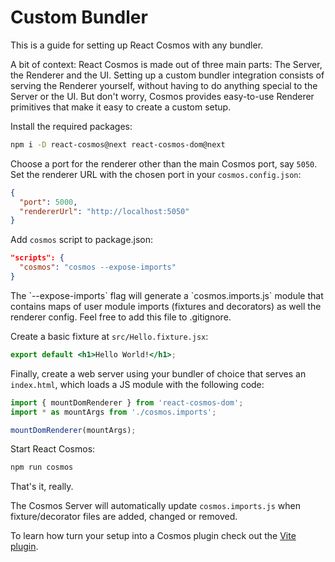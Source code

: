 
# Custom Bundler

This is a guide for setting up React Cosmos with any bundler.

<Callout type="info">
  A bit of context: React Cosmos is made out of three main parts: The Server,
  the Renderer and the UI. Setting up a custom bundler integration consists of
  serving the Renderer yourself, without having to do anything special to the
  Server or the UI. But don't worry, Cosmos provides easy-to-use Renderer
  primitives that make it easy to create a custom setup.
</Callout>

Install the required packages:

```bash npm2yarn
npm i -D react-cosmos@next react-cosmos-dom@next
```

Choose a port for the renderer other than the main Cosmos port, say `5050`. Set the renderer URL with the chosen port in your `cosmos.config.json`:

```json filename="cosmos.config.json"
{
  "port": 5000,
  "rendererUrl": "http://localhost:5050"
}
```

Add `cosmos` script to package.json:

```json filename="package.json"
"scripts": {
  "cosmos": "cosmos --expose-imports"
}
```

<Callout type="info">
  The `--expose-imports` flag will generate a `cosmos.imports.js` module that
  contains maps of user module imports (fixtures and decorators) as well the
  renderer config. Feel free to add this file to .gitignore.
</Callout>

Create a basic fixture at `src/Hello.fixture.jsx`:

```jsx filename="src/Hello.fixture.jsx"
export default <h1>Hello World!</h1>;
```

Finally, create a web server using your bundler of choice that serves an `index.html`, which loads a JS module with the following code:

```js
import { mountDomRenderer } from 'react-cosmos-dom';
import * as mountArgs from './cosmos.imports';

mountDomRenderer(mountArgs);
```

Start React Cosmos:

```bash npm2yarn
npm run cosmos
```

That's it, really.

The Cosmos Server will automatically update `cosmos.imports.js` when fixture/decorator files are added, changed or removed.

To learn how turn your setup into a Cosmos plugin check out the [Vite plugin](https://github.com/react-cosmos/react-cosmos/tree/main/packages/react-cosmos-plugin-vite).
